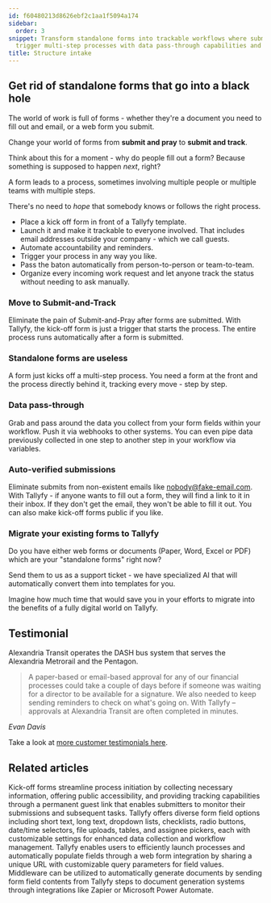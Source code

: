 ```yaml
---
id: f60480213d8626ebf2c1aa1f5094a174
sidebar:
  order: 3
snippet: Transform standalone forms into trackable workflows where submissions automatically
  trigger multi-step processes with data pass-through capabilities and automated accountability.
title: Structure intake
---
```


## Get rid of standalone forms that go into a black hole

The world of work is full of forms - whether they're a document you need to fill out and email, or a web form you submit.

Change your world of forms from **submit and pray** to **submit and track**.

Think about this for a moment - why do people fill out a form? Because something is supposed to happen _next_, right?

A form leads to a process, sometimes involving multiple people or multiple teams with multiple steps.

There's no need to _hope_ that somebody knows or follows the right process.

* Place a kick off form in front of a Tallyfy template.
* Launch it and make it trackable to everyone involved. That includes email addresses  outside your company - which we call guests.
* Automate accountability and reminders.
* Trigger your process in any way you like.
* Pass the baton automatically from person-to-person or team-to-team.
* Organize every incoming work request and let anyone track the status without needing to ask manually.

<lite-vimeo videoid="903080370"></lite-vimeo>

### Move to Submit-and-Track

Eliminate the pain of Submit-and-Pray after forms are submitted. With Tallyfy, the kick-off form is just a trigger that starts the process. The entire process runs automatically after a form is submitted.

### Standalone forms are useless

A form just kicks off a multi-step process. You need a form at the front and the process directly behind it, tracking every move - step by step.

### Data pass-through

Grab and pass around the data you collect from your form fields within your workflow. Push it via webhooks to other systems. You can even pipe data previously collected in one step to another step in your workflow via variables.

### Auto-verified submissions

Eliminate submits from non-existent emails like nobody@fake-email.com. With Tallyfy - if anyone wants to fill out a form, they will find a link to it in their inbox. If they don't get the email, they won't be able to fill it out. You can also make kick-off forms public if you like.

### Migrate your existing forms to Tallyfy

Do you have either web forms or documents (Paper, Word, Excel or PDF) which are your "standalone forms" right now?

Send them to us as a support ticket - we have specialized AI that will automatically convert them into templates for you.

Imagine how much time that would save you in your efforts to migrate into the benefits of a fully digital world on Tallyfy.

## Testimonial

Alexandria Transit operates the DASH bus system that serves the Alexandria Metrorail and the Pentagon.

> A paper-based or email-based approval for any of our financial processes could take a couple of days before if someone was waiting for a director to be available for a signature. We also needed to keep sending reminders to check on what's going on. With Tallyfy – approvals at Alexandria Transit are often completed in minutes.

_Evan Davis_

Take a look at [more customer testimonials here](https://tallyfy.com/customers/).


## Related articles
<CardGrid>
<LinkTitleCard header="<b>Triggers > Launch via a kick-off form</b>" href="/products/pro/launching/triggers/kick-off-forms/" > Kick-off forms streamline process initiation by collecting necessary information, offering public accessibility, and providing tracking capabilities through a permanent guest link that enables submitters to monitor their submissions and subsequent tasks. </LinkTitleCard>
<LinkTitleCard header="<b>Tasks > Types of form fields</b>" href="/products/pro/tracking-and-tasks/tasks/what-are-form-fields-in-tallyfy/" > Tallyfy offers diverse form field options including short text, long text, dropdown lists, checklists, radio buttons, date/time selectors, file uploads, tables, and assignee pickers, each with customizable settings for enhanced data collection and workflow management. </LinkTitleCard>
<LinkTitleCard header="<b>Launching > Launch a process from a web form</b>" href="/products/pro/launching/how-to-launch-a-tallyfy-process-from-a-webform/" > Tallyfy enables users to efficiently launch processes and automatically populate fields through a web form integration by sharing a unique URL with customizable query parameters for field values. </LinkTitleCard>
<LinkTitleCard header="<b>Documents > Send data to document creation systems</b>" href="/products/pro/documenting/documents/how-to-generate-documents-from-form-fields/" > Middleware can be utilized to automatically generate documents by sending form field contents from Tallyfy steps to document generation systems through integrations like Zapier or Microsoft Power Automate. </LinkTitleCard>
</CardGrid>